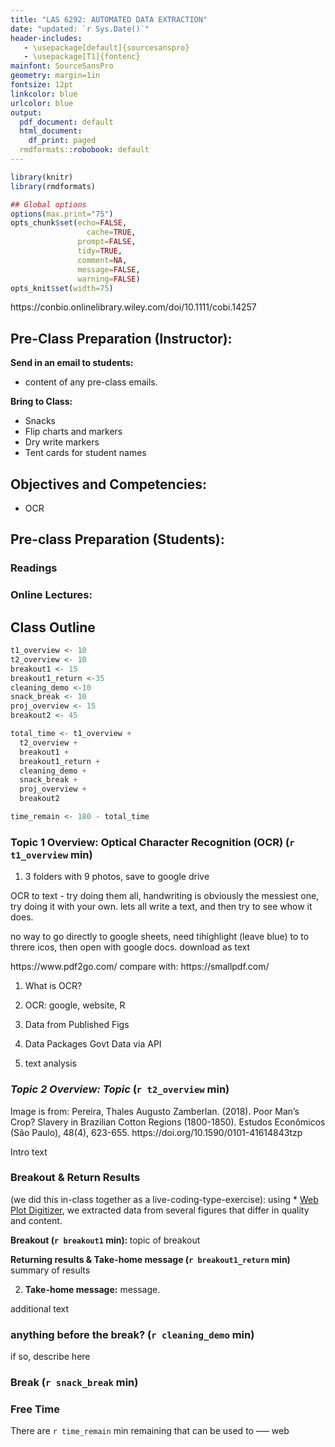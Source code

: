 ```yaml
---
title: "LAS 6292: AUTOMATED DATA EXTRACTION"
date: "updated: `r Sys.Date()`"
header-includes:
   - \usepackage[default]{sourcesanspro}
   - \usepackage[T1]{fontenc}
mainfont: SourceSansPro
geometry: margin=1in
fontsize: 12pt
linkcolor: blue
urlcolor: blue
output:
  pdf_document: default
  html_document:
    df_print: paged
  rmdformats::robobook: default
---
```



```r
library(knitr)
library(rmdformats)

## Global options
options(max.print="75")
opts_chunk$set(echo=FALSE,
	             cache=TRUE,
               prompt=FALSE,
               tidy=TRUE,
               comment=NA,
               message=FALSE,
               warning=FALSE)
opts_knit$set(width=75)
```

https://conbio.onlinelibrary.wiley.com/doi/10.1111/cobi.14257

## Pre-Class Preparation (Instructor):  

**Send in an email to students:  **  

  * content of any pre-class emails.

**Bring to Class:  **  

  * Snacks
  * Flip charts and markers
  * Dry write markers
  * Tent cards for student names

## Objectives and Competencies:   

* OCR 

## Pre-class Preparation (Students):

### **Readings**

### **Online Lectures:**  

## Class Outline


```r
t1_overview <- 10
t2_overview <- 10
breakout1 <- 15
breakout1_return <-35
cleaning_demo <-10
snack_break <- 10
proj_overview <- 15
breakout2 <- 45

total_time <- t1_overview + 
  t2_overview + 
  breakout1 + 
  breakout1_return + 
  cleaning_demo +
  snack_break + 
  proj_overview + 
  breakout2 

time_remain <- 180 - total_time
```

### **Topic 1 Overview: Optical Character Recognition (OCR)** (`r t1_overview` min)
1. 3 folders with 9 photos, save to google drive

OCR to text - try doing them all, handwriting is obviously the messiest one, try doing it with your own. lets all write a text, and then try to see whow it does.  

no way to go directly to google sheets, need tihighlight (leave blue) to to threre icos, then open with google docs. download as text

https://www.pdf2go.com/
compare with: https://smallpdf.com/ 


1. What is OCR?

1. OCR: google, website, R
2. Data from Published Figs
3. Data Packages Govt Data via API
4. text analysis


### *Topic 2 Overview: Topic*  (`r t2_overview` min)

Image is from: Pereira, Thales Augusto Zamberlan. (2018). Poor Man's Crop? Slavery in Brazilian Cotton Regions (1800-1850). Estudos Econômicos (São Paulo), 48(4), 623-655. https://doi.org/10.1590/0101-41614843tzp

Intro text

### Breakout & Return Results 

(we did this in-class together as a live-coding-type-exercise): using * [Web Plot Digitizer](https://automeris.io/WebPlotDigitizer/), we extracted data from several figures that differ in quality and content.


**Breakout (`r breakout1` min): ** topic of breakout 

**Returning results & Take-home message (`r breakout1_return` min)** 
summary of results

2. **Take-home message:** message.

additional text
      
### anything before the break? (`r cleaning_demo` min)

if so, describe here    
    
### Break (`r snack_break` min)

### Free Time

There are `r time_remain` min remaining that can be used to -----
web

